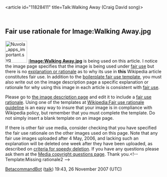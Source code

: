 <article id="11828411" title=Talk:Walking Away (Craig David song)>
	<talkpage id="11828411" title="Talk:Walking Away (Craig David song)">
{{WikiProject R&amp;B and Soul Music|class=Stub|auto=Inherit|importance=}}
{{Songs|class=Stub|auto=yes}}
==Fair use rationale for Image:Walking Away.jpg==
[[Image:Nuvola apps important.svg|70px|left]]
'''[[:Image:Walking Away.jpg]]''' is being used on this article. I notice the image page specifies that the image is being used under [[Wikipedia:Fair use|fair use]] but there is no [[Wikipedia:Fair use rationale guideline|explanation or rationale]] as to why its use in '''this''' Wikipedia article constitutes fair use. In addition to the [[Wikipedia:Image copyright tags/Fair use|boilerplate fair use template]], you must also write out on the image description page a specific explanation or rationale for why using this image in each article is consistent with [[WP:FU|fair use]].

Please go to [[:Image:Walking Away.jpg|the image description page]] and edit it to include a [[Wikipedia:Fair use rationale guideline |fair use rationale]]. Using one of the templates at [[Wikipedia:Fair use rationale guideline]] is an easy way to insure that your image is in compliance with Wikipedia policy, but remember that you must complete the template. Do not simply insert a blank template on an image page.

If there is  other fair use media, consider checking that you have specified the fair use rationale on the other images used on this page.  Note that any fair use images uploaded after 4 May, 2006, and lacking such an explanation will be deleted one week after they have been uploaded, as described on [[Wikipedia:Criteria for speedy deletion#Images.2FMedia|criteria for speedy deletion]]. If you have any questions please ask them at the [[Wikipedia:Media copyright questions|Media copyright questions page]]. Thank you.&lt;!-- Template:Missing rationale2 --&gt;

[[User:BetacommandBot|BetacommandBot]] ([[User talk:BetacommandBot|talk]]) 19:43, 26 November 2007 (UTC)
	</talkpage>
</article>